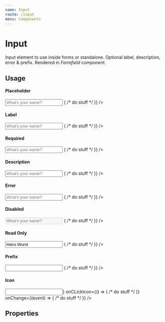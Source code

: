 ```yaml
---
name: Input
route: /input
menu: Components
---
```



# Input

Input element to use inside forms or standalone. Optional label, description, error & prefix. Rendered in *Formfield* component.

## Usage

#### Placeholder

<Playground>
  <Input
      placeholder="What's your name?"
      onChange={(event) => { /* do stuff */ }}
    />
</Playground>

#### Label

<Playground>
  <Input
      label="Name"
      placeholder="What's your name?"
      onChange={(event) => { /* do stuff */ }}
    />
</Playground>

#### Required

<Playground>
  <Input
      label="Name"
      placeholder="What's your name?"
      required
      onChange={(event) => { /* do stuff */ }}
    />
</Playground>

#### Description

<Playground>
  <Input
      label="Name"
      placeholder="What's your name?"
      description="That's what people call you ..."
      onChange={(event) => { /* do stuff */ }}
    />
</Playground>

#### Error

<Playground>
  <Input
      label="Name"
      placeholder="What's your name?"
      description="That's what people call you ..."
      hasError={true}
      error="Naah that's  not your name :P"
      onChange={(event) => { /* do stuff */ }}
    />
</Playground>

#### Disabled

<Playground>
  <Input
      label="Name"
      placeholder="What's your name?"
      disabled
      onChange={(event) => { /* do stuff */ }}
    />
</Playground>

#### Read Only

<Playground>
  <Input
      label="Name"
      value="Hans Wurst"
      readOnly
      onChange={(event) => { /* do stuff */ }}
    />
</Playground>

#### Prefix

<Playground>
  <Input
      label="Website URL"
      prefix="https://"
      onChange={(event) => { /* do stuff */ }}
    />
</Playground>

#### Icon

<Playground>
  <Input
      label="Website URL"
      icon={<img width="100%" src="/public/copy.svg" alt="copy" />}
      onCLickIcon={() => { /* do stuff */ }}
      onChange={(event) => { /* do stuff */ }}
    />
</Playground>

## Properties

<Props of={Input} />
